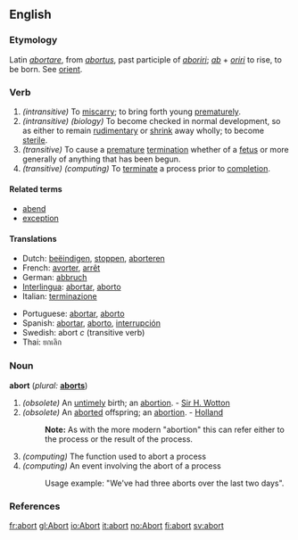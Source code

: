 ==English==

===Etymology===
Latin ''[[abortare]]'', from ''[[abortus]]'', past participle of ''[[aboriri]]''; ''[[ab]]'' + ''[[oriri]]'' to rise, to be born.  See [[orient]].

===Verb===
{{en-infl-reg-consonant|abort||}}
# ''(intransitive)'' To [[miscarry]]; to bring forth young [[prematurely]].
# ''(intransitive) (biology)'' To become checked in normal development, so as either to remain [[rudimentary]] or [[shrink]] away wholly; to become [[sterile]].
# ''(transitive)'' To cause a [[premature]] [[termination]] whether of a [[fetus]] or more generally of anything that has been begun.
# ''(transitive) (computing)'' To [[terminate]] a process prior to [[completion]].

====Related terms====
*[[abend]]
*[[exception]]

====Translations====
{{top}}
*Dutch: [[beëindigen]], [[stoppen]], [[aborteren]]
*French: [[avorter]], [[arrêt]]
*German: [[abbruch]]
*[[Interlingua]]: [[abortar]], [[aborto]]
*Italian: [[terminazione]]
{{mid}}
*Portuguese: [[abortar]], [[aborto]]
*Spanish: [[abortar]], [[aborto]], [[interrupción]]
*Swedish: abort ''c'' (transitive verb)
*Thai: ยกเลิก
{{bottom}}

===Noun===
'''abort'''  (''plural:'' '''[[aborts]]''')
# ''(obsolete)'' An [[untimely]] birth; an [[abortion]]. - [[Sir H. Wotton]]
# ''(obsolete)'' An [[aborted]] offspring; an [[abortion]]. -  [[Holland]]
#:'''Note:''' As with the more modern "abortion" this can refer either to the process or the result of the process.
# ''(computing)'' The function used to abort a process
# ''(computing)'' An event involving the abort of a process
#:Usage example: "We've had three aborts over the last two days".

===References===
{{R:Webster 1913}}

[[fr:abort]]
[[gl:Abort]]
[[io:Abort]]
[[it:abort]]
[[no:Abort]]
[[fi:abort]]
[[sv:abort]]